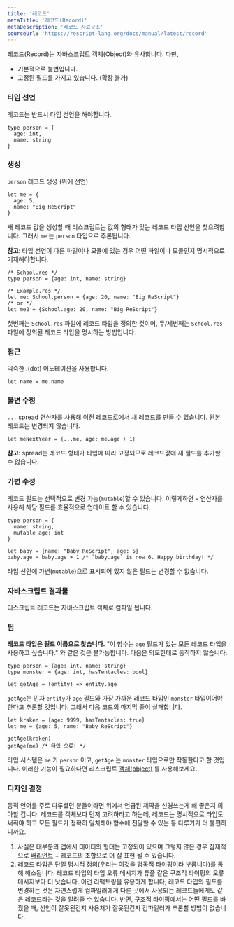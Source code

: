 ```yaml
---
title: '레코드'
metaTitle: '레코드(Record)'
metaDescription: '레코드 자료구조'
sourceUrl: 'https://rescript-lang.org/docs/manual/latest/record'
---
```


레코드(Record)는 자바스크립트 객체(Object)와 유사합니다. 다만,

- 기본적으로 불변입니다.
- 고정된 필드를 가지고 있습니다. (확장 불가)

### 타입 선언

레코드는 반드시 타입 선언을 해야합니다.

```reason
type person = {
  age: int,
  name: string
}
```

### 생성

`person` 레코드 생성 (위에 선언)

```reason
let me = {
  age: 5,
  name: "Big ReScript"
}
```

새 레코드 값을 생성할 때 리스크립트는 값의 형태가 맞는 레코드 타입 선언을 찾으려합니다. 그래서 `me` 는 `person` 타입으로 추론됩니다.

**참고**: 타입 선언이 다른 파일이나 모듈에 있는 경우 어떤 파일이나 모듈인지 명시적으로 기재해야합니다.

```reason
/* School.res */
type person = {age: int, name: string}

/* Example.res */
let me: School.person = {age: 20, name: "Big ReScript"}
/* or */
let me2 = {School.age: 20, name: "Big ReScript"}
```

첫번째는 `School.res` 파일에 레코드 타입을 정의한 것이며, 두/세번째는 `School.res` 파일에 정의된 레코드 타입을 명시하는 방법입니다.

### 접근

익숙한 .(dot) 어노테이션을 사용합니다.

```reason
let name = me.name
```

### 불변 수정

`...` spread 연산자를 사용해 이전 레코드로에서 새 레코드를 만들 수 있습니다. 원본 레코드는 변경되지 않습니다.

```reason
let meNextYear = {...me, age: me.age + 1}
```

**참고**: spread는 레코드 형태가 타입에 따라 고정되므로 레코드값에 새 필드를 추가할 수 없습니다.

### 가변 수정

레코드 필드는 선택적으로 변경 가능(`mutable`)할 수 있습니다. 이렇게하면 `=` 연산자를 사용해 해당 필드를 효율적으로 업데이트 할 수 있습니다.

```reason
type person = {
  name: string,
  mutable age: int
}

let baby = {name: "Baby ReScript", age: 5}
baby.age = baby.age + 1 /* `baby.age` is now 6. Happy birthday! */
```

타입 선언에 가변(`mutable`)으로 표시되어 있지 않은 필드는 변경할 수 없습니다.

### 자바스크립트 결과물

리스크립트 레코드는 자바스크립트 객체로 컴파일 됩니다.

### 팁

**레코드 타입은 필드 이름으로 찾습니다.** "이 함수는 `age` 필드가 있는 모든 레코드 타입을 사용하고 싶습니다." 와 같은 것은 불가능합니다. 다음은 의도한대로 동작하지 않습니다:

```reason
type person = {age: int, name: string}
type monster = {age: int, hasTentacles: bool}

let getAge = (entity) => entity.age
```

`getAge`는 인자 `entity`가 `age` 필드와 가장 가까운 레코드 타입인 `monster` 타입이어야한다고 추론할 것입니다. 그래서 다음 코드의 마지막 줄이 실패합니다.

```reason
let kraken = {age: 9999, hasTentacles: true}
let me = {age: 5, name: "Baby ReScript"}

getAge(kraken)
getAge(me) /* 타입 오류! */
```

타입 시스템은 `me` 가 `person` 이고, `getAge` 는 `monster` 타입으로만 작동한다고 할 것입니다. 이러한 기능이 필요하다면 리스크립트 [객체(object)](07-Object) 를 사용해보세요.

### 디자인 결정

동적 언어를 주로 다루셨던 분들이라면 위에서 언급된 제약을 신경쓰는게 왜 좋은지 의아할 겁니다.
레코드를 객체보다 먼저 고려하라고 하는데, 레코드는 명시적으로 타입도 써줘야 하고 모든 필드가 정확히 일치해야 함수에 전달할 수 있는 등 다루기가 더 불편하니까요.

1. 사실은 대부분의 앱에서 데이터의 형태는 고정되어 있으며 그렇지 않은 경우 잠재적으로 [배리언트](08-Variant) + 레코드의 조합으로 더 잘 표현 될 수 있습니다.
2. 레코드 타입은 단일 명시적 정의(우리는 이것을 명목적 타이핑이라 부릅니다)를 통해 해소됩니다. 레코드 타입의 타입 오류 메시지가 튜플 같은 구조적 타이핑의 오류메시지보다 더 낫습니다. 이건 리팩토링을 유용하게 합니다; 레코드 타입의 필드를 변경하는 것은 자연스럽게 컴파일러에게 다른 곳에서 사용되는 레코드들에게도 같은 레코드라는 것을 알려줄 수 있습니다. 반면, 구조적 타이핑에서는 어떤 필드를 바꿨을 때, 선언이 잘못된건지 사용처가 잘못된건지 컴파일러가 추론할 방법이 없습니다.
